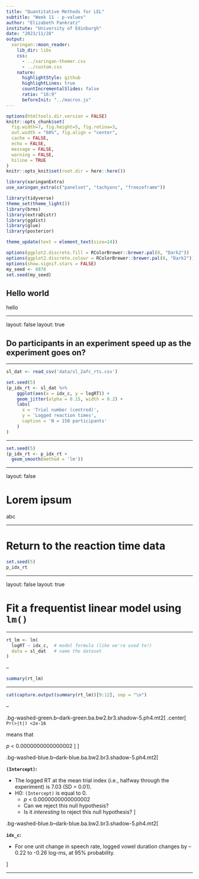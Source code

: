 ```yaml
---
title: "Quantitative Methods for LEL"
subtitle: "Week 11 - p-values"
author: "Elizabeth Pankratz"
institute: "University of Edinburgh"
date: "2023/11/28"
output:
  xaringan::moon_reader:
    lib_dir: libs
    css:
      - ../xaringan-themer.css
      - ../custom.css
    nature:
      highlightStyle: github
      highlightLines: true
      countIncrementalSlides: false
      ratio: "16:9"
      beforeInit: "../macros.js"
---
```


```r
options(htmltools.dir.version = FALSE)
knitr::opts_chunk$set(
  fig.width=7, fig.height=5, fig.retina=3,
  out.width = "60%", fig.align = "center",
  cache = FALSE,
  echo = FALSE,
  message = FALSE, 
  warning = FALSE,
  hiline = TRUE
)
knitr::opts_knit$set(root.dir = here::here())

library(xaringanExtra)
use_xaringan_extra(c("panelset", "tachyons", "freezeframe"))

library(tidyverse)
theme_set(theme_light())
library(brms)
library(extraDistr)
library(ggdist)
library(glue)
library(posterior)

theme_update(text = element_text(size=14))

options(ggplot2.discrete.fill = RColorBrewer::brewer.pal(8, "Dark2"))
options(ggplot2.discrete.colour = RColorBrewer::brewer.pal(8, "Dark2"))
options(show.signif.stars = FALSE)
my_seed <- 8878
set.seed(my_seed)
```


## Hello world

hello

---

layout: false
layout: true

## Do participants in an experiment speed up as the experiment goes on?

---

```r
sl_dat <- read_csv('data/sl_2afc_rts.csv')

set.seed(5)
(p_idx_rt <- sl_dat %>% 
    ggplot(aes(x = idx_c, y = logRT)) +
    geom_jitter(alpha = 0.15, width = 0.2) +
    labs(
      x = 'Trial number (centred)',
      y = 'Logged reaction times',
      caption = 'N = 150 participants'
    )
)
```


---


```r
set.seed(5)
(p_idx_rt <- p_idx_rt +
  geom_smooth(method = 'lm'))
```


---

layout: false

# Lorem ipsum

abc

---

# Return to the reaction time data

```r
set.seed(5)
p_idx_rt
```

---

layout: false
layout: true

# Fit a frequentist linear model using `lm()`

---

```r
rt_lm <- lm(
  logRT ~ idx_c,  # model formula (like we're used to!)
  data = sl_dat   # name the dataset
)
```

--

```r
summary(rt_lm)
```

---

```r
cat(capture.output(summary(rt_lm))[9:12], sep = "\n")
```
--

.bg-washed-green.b--dark-green.ba.bw2.br3.shadow-5.ph4.mt2[
.center[
`Pr(>|t|) <2e-16 `

means that

$p$ < 0.0000000000000002 
]
]

.bg-washed-blue.b--dark-blue.ba.bw2.br3.shadow-5.ph4.mt2[

**`(Intercept)`:**

- The logged RT at the mean trial index (i.e., halfway through the experiment) is 7.03 (SD = 0.01).
- H0: `(Intercept)` is equal to 0.
  - $p$ < 0.0000000000000002 
  - Can we reject this null hypothesis?
  - Is it *interesting* to reject this null hypothesis?
]

.bg-washed-blue.b--dark-blue.ba.bw2.br3.shadow-5.ph4.mt2[

**`idx_c`:**

- For one unit change in speech rate, logged vowel duration changes by –0.22 to -0.26 log-ms, at 95% probability.

]

---
